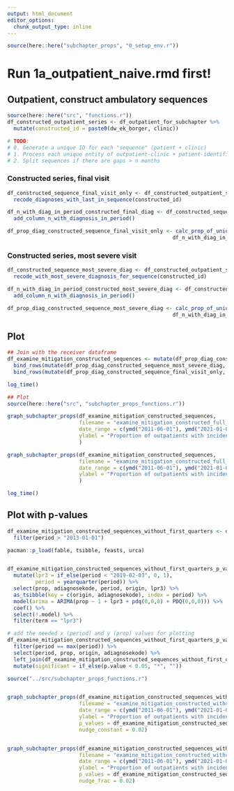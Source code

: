 ```yaml
---
output: html_document
editor_options: 
  chunk_output_type: inline
---
```

```r
source(here::here("subchapter_props", "0_setup_env.r"))
```

# Run 1a_outpatient_naive.rmd first!

## Outpatient, construct ambulatory sequences
```r
source(here::here("src", "functions.r"))
df_constructed_outpatient_series <- df_outpatient_for_subchapter %>% 
  mutate(constructed_id = paste0(dw_ek_borger, clinic))

# TODO: 
# 0. Generate a unique ID for each "sequence" (patient + clinic)
# 1. Process each unique entity of outpatient-clinic + patient-identifier uniquely
# 2. Split sequences if there are gaps > n months

```

### Constructed series, final visit
```r
df_constructed_sequence_final_visit_only <- df_constructed_outpatient_series %>% 
  recode_diagnoses_with_last_in_sequence(constructed_id)

df_n_with_diag_in_period_constructed_final_diag <- df_constructed_sequence_final_visit_only %>% 
  add_column_n_with_diagnosis_in_period()

df_prop_diag_constructed_sequence_final_visit_only <- calc_prop_of_unique_patients_with_diagnosis(df_unique_in_period_outpatient,
                                                     df_n_with_diag_in_period_constructed_final_diag)

```
### Constructed series, most severe visit
```r
df_constructed_sequence_most_severe_diag <- df_constructed_outpatient_series %>% 
  recode_with_most_severe_diagnosis_for_sequence(constructed_id)

df_n_with_diag_in_period_constructed_most_severe_diag <- df_constructed_sequence_most_severe_diag %>% 
  add_column_n_with_diagnosis_in_period()

df_prop_diag_constructed_sequence_most_severe_diag <- calc_prop_of_unique_patients_with_diagnosis(df_unique_in_period_outpatient,
                                                     df_n_with_diag_in_period_constructed_most_severe_diag)
```

## Plot
```r

## Join with the receiver dataframe
df_examine_mitigation_constructed_sequences <- mutate(df_prop_diag_constructed_sequence_most_severe_diag, origin = "Unchanged") %>% 
  bind_rows(mutate(df_prop_diag_constructed_sequence_most_severe_diag, origin = "Most severe")) %>% 
  bind_rows(mutate(df_prop_diag_constructed_sequence_final_visit_only, origin = "Final visit"))

log_time()
```

```r
## Plot
source(here::here("src", "subchapter_props_functions.r"))

graph_subchapter_props(df_examine_mitigation_constructed_sequences, 
                       filename = "examine_mitigation_constructed_full_same_y_axes",
                       date_range = c(ymd("2011-06-01"), ymd("2021-01-01")),
                       ylabel = "Proportion of outpatients with incident main diagnosis from chapter"
                       )

graph_subchapter_props(df_examine_mitigation_constructed_sequences, 
                       filename = "examine_mitigation_constructed_full_free_y_axes",
                       date_range = c(ymd("2011-06-01"), ymd("2021-01-01")),
                       ylabel = "Proportion of outpatients with incident main diagnosis from chapter"
                       )

log_time()
```

## Plot with p-values
```r
df_examine_mitigation_constructed_sequences_without_first_quarters <- df_examine_mitigation_constructed_sequences %>%
  filter(period > "2013-01-01")


```

```r
pacman::p_load(fable, tsibble, feasts, urca)


df_examine_mitigation_constructed_sequences_without_first_quarters_p_values <- df_examine_mitigation_constructed_sequences_without_first_quarters %>% 
  mutate(lpr3 = if_else(period < "2019-02-03", 0, 1),
         period = yearquarter(period)) %>% 
  select(prop, adiagnosekode, period, origin, lpr3) %>% 
  as_tsibble(key = c(origin, adiagnosekode), index = period) %>% 
  model(arima = ARIMA(prop ~ 1 + lpr3 + pdq(0,0,0) + PDQ(0,0,0))) %>% 
  coef() %>% 
  select(!.model) %>% 
  filter(term == "lpr3")

# add the needed x (period) and y (prop) values for plotting 
df_examine_mitigation_constructed_sequences_without_first_quarters_p_values <- df_examine_mitigation_constructed_sequences_without_first_quarters %>% 
  filter(period == max(period)) %>% 
  select(period, prop, origin, adiagnosekode) %>% 
  left_join(df_examine_mitigation_constructed_sequences_without_first_quarters_p_values, by=c("origin", "adiagnosekode")) %>% 
  mutate(significant = if_else(p.value < 0.05, "*", "")) 
```



```r
source("../src/subchapter_props_functions.r")


graph_subchapter_props(df_examine_mitigation_constructed_sequences_without_first_quarters, 
                       filename = "examine_mitigation_constructed_without_first_quarters_full_same_y_axes_with_p_values",
                       date_range = c(ymd("2011-06-01"), ymd("2021-01-01")),
                       ylabel = "Proportion of outpatients with incident main diagnosis from chapter",
                       p_values = df_examine_mitigation_constructed_sequences_without_first_quarters_p_values,
                       nudge_constant = 0.02)


graph_subchapter_props(df_examine_mitigation_constructed_sequences_without_first_quarters, 
                       filename = "examine_mitigation_constructed_without_first_quarters_full_same_y_axes_with_p_values",
                       date_range = c(ymd("2011-06-01"), ymd("2021-01-01")),
                       ylabel = "Proportion of outpatients with incident main diagnosis from chapter",
                       p_values = df_examine_mitigation_constructed_sequences_without_first_quarters_p_values,
                       nudge_frac = 0.02)
```